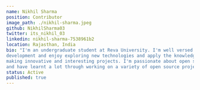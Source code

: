 ---
name: Nikhil Sharma 
position: Contributor
image_path: ./nikhil-sharma.jpeg
github: NikhilSharma03
twitter: its_nikhil_03
linkedin: nikhil-sharma-7538961b2
location: Rajasthan, India 
bio: "I'm an undergraduate student at Reva University. I'm well versed in Web
development and enjoy exploring new technologies and apply the knowledge in
making innovative and interesting projects. I'm passionate about open source,
and have learnt a lot through working on a variety of open source projects."
status: Active
published: true
---
